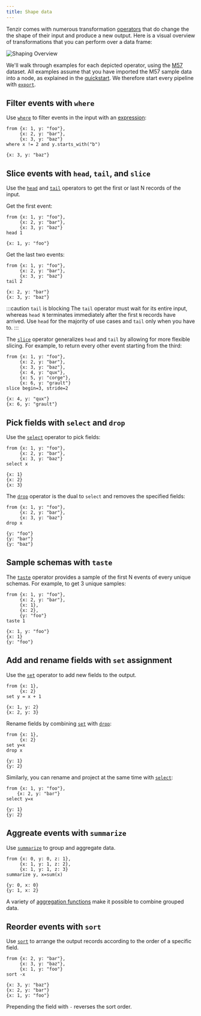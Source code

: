 ```yaml
---
title: Shape data
---
```


Tenzir comes with numerous transformation [operators](../../operators.md) that
do change the the shape of their input and produce a new output. Here is a
visual overview of transformations that you can perform over a data frame:

![Shaping Overview](shape-data.svg)

We'll walk through examples for each depicted operator, using the
[M57](../../installation.md) dataset. All examples assume that you have imported
the M57 sample data into a node, as explained in the
[quickstart](../../tutorials/quickstart/README.md). We therefore start every pipeline with
[`export`](../../tql2/operators/export.md).

## Filter events with `where`

Use [`where`](../../tql2/operators/where.md) to filter events in the
input with an [expression](../../tql2/language/expressions.md):

```tql
from {x: 1, y: "foo"},
     {x: 2, y: "bar"},
     {x: 3, y: "baz"}
where x != 2 and y.starts_with("b")
```

```tql
{x: 3, y: "baz"}
```

## Slice events with `head`, `tail`, and `slice`

Use the [`head`](../../tql2/operators/head.md) and
[`tail`](../../tql2/operators/tail.md) operators to get the first or
last N records of the input.

Get the first event:

```tql
from {x: 1, y: "foo"},
     {x: 2, y: "bar"},
     {x: 3, y: "baz"}
head 1
```

```tql
{x: 1, y: "foo"}
```

Get the last two events:

```tql
from {x: 1, y: "foo"},
     {x: 2, y: "bar"},
     {x: 3, y: "baz"}
tail 2
```

```tql
{x: 2, y: "bar"}
{x: 3, y: "baz"}
```
:::caution `tail` is blocking
The `tail` operator must wait for its entire input, whereas `head N` terminates
immediately after the first `N` records have arrived. Use `head` for the
majority of use cases and `tail` only when you have to.
:::

The [`slice`](../../tql2/operators/slice.md) operator generalizes `head` and
`tail` by allowing for more flexible slicing. For example, to return every
other event starting from the third:

```tql
from {x: 1, y: "foo"},
     {x: 2, y: "bar"},
     {x: 3, y: "baz"},
     {x: 4, y: "qux"},
     {x: 5, y: "corge"},
     {x: 6, y: "grault"}
slice begin=3, stride=2
```

```tql
{x: 4, y: "qux"}
{x: 6, y: "grault"}
```

## Pick fields with `select` and `drop`

Use the [`select`](../../tql2/operators/select.md) operator to
pick fields:

```tql
from {x: 1, y: "foo"},
     {x: 2, y: "bar"},
     {x: 3, y: "baz"}
select x
```

```tql
{x: 1}
{x: 2}
{x: 3}
```

The [`drop`](../../tql2/operators/drop.md) operator is the dual to `select` and
removes the specified fields:

```tql
from {x: 1, y: "foo"},
     {x: 2, y: "bar"},
     {x: 3, y: "baz"}
drop x
```

```tql
{y: "foo"}
{y: "bar"}
{y: "baz"}
```

## Sample schemas with `taste`

The [`taste`](../../tql2/operators/taste.md) operator provides a sample of the
first N events of every unique schemas. For example, to get 3 unique samples:

```tql
from {x: 1, y: "foo"},
     {x: 2, y: "bar"},
     {x: 1},
     {x: 2},
     {y: "foo"}
taste 1
```

```tql
{x: 1, y: "foo"}
{x: 1}
{y: "foo"}
```

## Add and rename fields with `set` assignment

Use the [`set`](../../tql2/operators/set.md) operator to add new fields to the
output.

```tql
from {x: 1},
     {x: 2}
set y = x + 1
```

```tql
{x: 1, y: 2}
{x: 2, y: 3}
```

Rename fields by combining [`set`](../../tql2/operators/set.md) with
[`drop`](../../tql2/operators/set.md):

```tql
from {x: 1},
     {x: 2}
set y=x
drop x
```

```tql
{y: 1}
{y: 2}
```

Similarly, you can rename and project at the same time with
[`select`](../../tql2/operators/select.md):

```tql
from {x: 1, y: "foo"},
    {x: 2, y: "bar"}
select y=x
```

```tql
{y: 1}
{y: 2}
```

## Aggreate events with `summarize`

Use [`summarize`](../../tql2/operators/summarize.md) to group and aggregate
data.

```tql
from {x: 0, y: 0, z: 1},
     {x: 1, y: 1, z: 2},
     {x: 1, y: 1, z: 3}
summarize y, x=sum(x)
```

```tql
{y: 0, x: 0}
{y: 1, x: 2}
```

A variety of [aggregation functions](../../tql2/functions.md#aggregation) make
it possible to combine grouped data.

## Reorder events with `sort`

Use [`sort`](../../tql2/operators/sort.md) to arrange the output records
according to the order of a specific field.

```tql
from {x: 2, y: "bar"},
     {x: 3, y: "baz"},
     {x: 1, y: "foo"}
sort -x
```

```tql
{x: 3, y: "baz"}
{x: 2, y: "bar"}
{x: 1, y: "foo"}
```

Prepending the field with `-` reverses the sort order.
